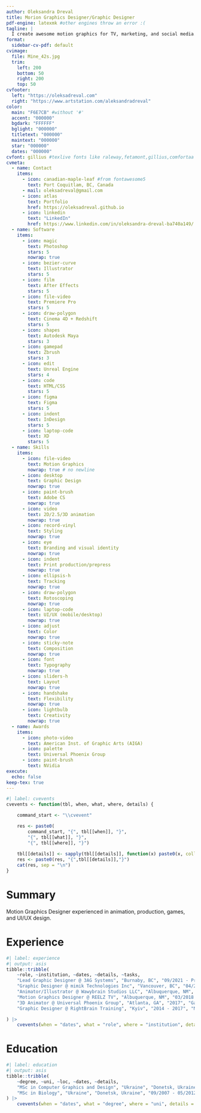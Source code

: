 ```yaml
---
author: Oleksandra Dreval
title: Morion Graphics Designer/Graphic Designer
pdf-engine: latexmk #other engines throw an error :(
tagline: |
  I create awesome motion graphics for TV, marketing, and social media. Driven by passion to continue crafting my skill sets through curiosity and that magic feeling when stuff just works!
format:
  sidebar-cv-pdf: default
cvimage:
  file: Mine_42s.jpg
  trim:
    left: 200 
    bottom: 50
    right: 200
    top: 50
cvfooter:
  left: "https://oleksadreval.com"
  right: "https://www.artstation.com/aleksandradreval"
color:
  main: "F6E7CB" #without '#'
  accent: "000000"
  bgdark: "FFFFFF"
  bglight: "000000"
  titletext: "000000"
  maintext: "000000"
  star: "000000"
  dates: "000000"
cvfont: gillius #texlive fonts like raleway,fetamont,gillius,comfortaa
cvmeta:
  - name: Contact
    items:
      - icon: canadian-maple-leaf #from fontawesome5
        text: Port Coquitlam, BC, Canada
      - mail: oleksadreval@gmail.com
      - icon: atlas
        text: Portfolio
        href: https://oleksadreval.github.io
      - icon: linkedin
        text: "LinkedIn"
        href: https://www.linkedin.com/in/oleksandra-dreval-ba740a149/
  - name: Software
    items:
      - icon: magic
        text: Photoshop
        stars: 5
        nowrap: true
      - icon: bezier-curve
        text: Illustrator
        stars: 5
      - icon: film
        text: After Effects
        stars: 5
      - icon: file-video
        text: Premiere Pro
        stars: 5
      - icon: draw-polygon
        text: Cinema 4D + Redshift
        stars: 5
      - icon: shapes
        text: Autodesk Maya
        stars: 3
      - icon: gamepad
        text: Zbrush
        stars: 3
      - icon: edit
        text: Unreal Engine
        stars: 4
      - icon: code
        text: HTML/CSS
        stars: 5
      - icon: figma
        text: Figma
        stars: 5
      - icon: indent
        text: InDesign
        stars: 5
      - icon: laptop-code
        text: XD
        stars: 5
  - name: Skills
    items:
      - icon: file-video
        text: Motion Graphics
        nowrap: true # no newline
      - icon: desktop
        text: Graphic Design
        nowrap: true
      - icon: paint-brush
        text: Adobe CS
        nowrap: true
      - icon: video
        text: 2D/2.5/3D animation
        nowrap: true
      - icon: record-vinyl
        text: Styling
        nowrap: true
      - icon: eye
        text: Branding and visual identity
        nowrap: true
      - icon: indent
        text: Print production/prepress
        nowrap: true
      - icon: ellipsis-h
        text: Tracking
        nowrap: true
      - icon: draw-polygon
        text: Rotoscoping
        nowrap: true
      - icon: laptop-code
        text: UI/UX (mobile/desktop)
        nowrap: true
      - icon: adjust
        text: Color
        nowrap: true
      - icon: sticky-note
        text: Composition
        nowrap: true
      - icon: font
        text: Typography
        nowrap: true
      - icon: sliders-h
        text: Layout
        nowrap: true
      - icon: handshake
        text: Flexibility
        nowrap: true
      - icon: lightbulb
        text: Creativity
        nowrap: true
  - name: Awards
    items:
      - icon: photo-video
        text: American Inst. of Graphic Arts (AIGA)
      - icon: palette
        text: Universal Phoenix Group
      - icon: paint-brush
        text: NVidia
execute:
  echo: false
keep-tex: true
---
```



```r
#| label: cvevents
cvevents <- function(tbl, when, what, where, details) {

    command_start <- "\\cvevent"

    res <- paste0(
        command_start, "{", tbl[[when]], "}", 
        "{", tbl[[what]], "}",
        "{", tbl[[where]], "}")
    
    tbl[[details]] <- sapply(tbl[[details]], function(x) paste0(x, collapse = ", "))
    res <- paste0(res, "{",tbl[[details]],"}")
    cat(res, sep = "\n")
}
```

# Summary

Motion Graphics Designer experienced in animation, production, games, and UI/UX design.

# Experience


```r
#| label: experience
#| output: asis
tibble::tribble(
    ~role, ~institution, ~dates, ~details, ~tasks,
    "Lead Graphic Designer @ 3AG Systems", "Burnaby, BC", "09/2021 - Present", "Marketing Department", c("Created videos and animations including short animated films", "Produced marketing materials from concept to delivery", "Developed brand identity and guidelines with innovative solutions", "Created production collaterals with efficient file-building methods and workflows"),
    "Graphic Designer @ mimik Technologies Inc", "Vancouver, BC", "04/2021 - 09/2021", "Marketing Department", c("Developed and executed corporate brand identity in-line with latest industry trends", "Created graphics and videos to support brand development to highest quality standards", "Conceptualized and designed UI/UX and web-site following style guidelines"),
    "Animator/Illustrator @ Wawybrain Studios LLC", "Albuquerque, NM", "2020 - 2021", "Game Design", c("Produced character design with human anatomy for animation and cinematics", "Developed concept art for characters and in-game assets", "Conceptualized and developed 3D models of characters including texturing", "Created artworks and illustrations to promote storytelling", "Created character and asset sketching and design following best quality standards"),
    "Motion Graphics Designer @ REELZ TV", "Albuquerque, NM", "03/2018 - 06/2020", "Marketing Department", c("Created motion and keyart for on- and off-air graphics coherent with art direction", "Enhanced video/photo to enhance visual appeal and maintain brand identity", "Interviewed potential recruits and provided mentorship for new team members", "Developed and executed branding strategies and maintained digital assets database", "Developed workflows and best practices for asset organization in database"),
    "3D Animator @ Universal Phoenix Group", "Atlanta, GA", "2017", "Game design", c(),
    "Graphic Designer @ RightBrain Training", "Kyiv", "2014 - 2017", "Marketing Department", c()

) |>
    cvevents(when = "dates", what = "role", where = "institution", details = "tasks")
```

# Education

```r
#| label: education
#| output: asis
tibble::tribble(
    ~degree, ~uni, ~loc, ~dates, ~details,
    "MSc in Computer Graphics and Design", "Ukraine", "Donetsk, Ukraine", "10/2013 - 06/2016", c(""),
    "MSc in Biology", "Ukraine", "Donetsk, Ukraine", "09/2007 - 05/2012", c("")
) |>
    cvevents(when = "dates", what = "degree", where = "uni", details = "details")
```
